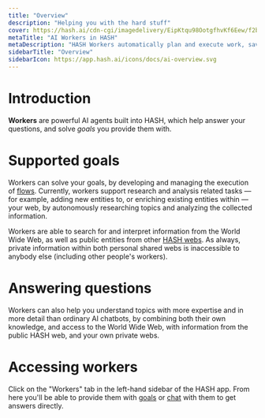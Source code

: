 ```yaml
---
title: "Overview"
description: "Helping you with the hard stuff"
cover: https://hash.ai/cdn-cgi/imagedelivery/EipKtqu98OotgfhvKf6Eew/f2b4136e-eecb-4427-e19e-1096b370ad00/public
metaTitle: "AI Workers in HASH"
metaDescription: "HASH Workers automatically plan and execute work, saving you time and money, improving quality, and helping you get more done"
sidebarTitle: "Overview"
sidebarIcon: https://app.hash.ai/icons/docs/ai-overview.svg
---
```


# Introduction

**Workers** are powerful AI agents built into HASH, which help answer your questions, and solve _goals_ you provide them with.

# Supported goals

Workers can solve your goals, by developing and managing the execution of [flows](/guide/flows). Currently, workers support research and analysis related tasks — for example, adding new entities to, or enriching existing entities within — your web, by autonomously researching topics and analyzing the collected information.

Workers are able to search for and interpret information from the World Wide Web, as well as public entities from other [HASH webs](/guide/webs). As always, private information within both personal shared webs is inaccessible to anybody else (including other people's workers).

# Answering questions

Workers can also help you understand topics with more expertise and in more detail than ordinary AI chatbots, by combining both their own knowledge, and access to the World Wide Web, with information from the public HASH web, and your own private webs.

# Accessing workers

Click on the "Workers" tab in the left-hand sidebar of the HASH app. From here you'll be able to provide them with [goals](/guide/workers/goals) or [chat](/guide/workers/chat) with them to get answers directly.
